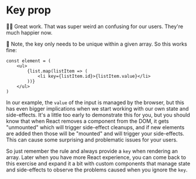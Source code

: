 # Key prop

<EpicVideo url="https://www.epicreact.dev/workshops/react-fundamentals/key-prop/solution" />

👨‍💼 Great work. That was super weird an confusing for our users. They're much
happier now.

🦉 Note, the key only needs to be unique within a given array. So this works
fine:

```tsx
const element = (
	<ul>
		{list.map(listItem => (
			<li key={listItem.id}>{listItem.value}</li>
		))}
	</ul>
)
```

In our example, the `value` of the input is managed by the browser, but this
has even bigger implications when we start working with our own state and
side-effects. It's a little too early to demonstrate this for you, but you
should know that when React removes a component from the DOM, it gets
"unmounted" which will trigger side-effect cleanups, and if new elements are
added then those will be "mounted" and will trigger your side-effects. This can
cause some surprising and problematic issues for your users.

So just remember the rule and always provide a `key` when rendering an array.
Later when you have more React experience, you can come back to this exercise
and expand it a bit with custom components that manage state and side-effects to
observe the problems caused when you ignore the `key`.
